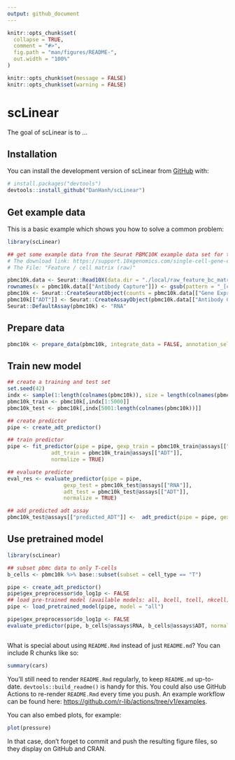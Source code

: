 ```yaml
---
output: github_document
---
```


<!-- README.md is generated from README.Rmd. Please edit that file -->

```r
knitr::opts_chunk$set(
  collapse = TRUE,
  comment = "#>",
  fig.path = "man/figures/README-",
  out.width = "100%"
)

knitr::opts_chunk$set(message = FALSE)
knitr::opts_chunk$set(warning = FALSE)


```

# scLinear

<!-- badges: start -->
<!-- badges: end -->

The goal of scLinear is to ...

## Installation

You can install the development version of scLinear from [GitHub](https://github.com/) with:

``` r
# install.packages("devtools")
devtools::install_github("DanHanh/scLinear")
```

## Get example data

This is a basic example which shows you how to solve a common problem:

```r
library(scLinear)

## get some example data from the Seurat PBMC10K example data set for the tutorial: https://satijalab.org/seurat/articles/multimodal_vignette.html.
# The download link: https://support.10xgenomics.com/single-cell-gene-expression/datasets/3.0.0/pbmc_10k_protein_v3.
# The File: "Feature / cell matrix (raw)"

pbmc10k.data <- Seurat::Read10X(data.dir = "./local/raw_feature_bc_matrix")
rownames(x = pbmc10k.data[["Antibody Capture"]]) <- gsub(pattern = "_[control_]*TotalSeqB", replacement = "", x = rownames(x = pbmc10k.data[["Antibody Capture"]]))
pbmc10k <- Seurat::CreateSeuratObject(counts = pbmc10k.data[["Gene Expression"]], min.cells = 1, min.features = 1)
pbmc10k[["ADT"]] <- Seurat::CreateAssayObject(pbmc10k.data[["Antibody Capture"]][, colnames(x = pbmc10k)])
Seurat::DefaultAssay(pbmc10k) <- "RNA"

```


## Prepare data

```r
pbmc10k <- prepare_data(pbmc10k, integrate_data = FALSE, annotation_selfCluster = TRUE, remove_empty_droplets = TRUE)


```


## Train new model

```r
## create a training and test set
set.seed(42)
indx <- sample(1:length(colnames(pbmc10k)), size = length(colnames(pbmc10k)), replace = FALSE)
pbmc10k_train <- pbmc10k[,indx[1:5000]]
pbmc10k_test <- pbmc10k[,indx[5001:length(colnames(pbmc10k))]]

## create predictor
pipe <- create_adt_predictor()

## train predictor
pipe <- fit_predictor(pipe = pipe, gexp_train = pbmc10k_train@assays[["RNA"]],
              adt_train = pbmc10k_train@assays[["ADT"]],
              normalize = TRUE)

## evaluate predictor
eval_res <- evaluate_predictor(pipe = pipe,
                  gexp_test = pbmc10k_test@assays[["RNA"]],
                  adt_test = pbmc10k_test@assays[["ADT"]],
                  normalize = TRUE)

## add predicted adt assay
pbmc10k_test@assays[["predicted_ADT"]] <-  adt_predict(pipe = pipe, gexp = pbmc10k_test@assays[["RNA"]], normalize = TRUE)

```



## Use pretrained model

```r
library(scLinear)

## subset pbmc data to only T-cells
b_cells <- pbmc10k %>% base::subset(subset = cell_type == "T")

pipe <- create_adt_predictor()
pipe$gex_preprocessor$do_log1p <- FALSE
## load pre-trained model (available models: all, bcell, tcell, nkcell)
pipe <- load_pretrained_model(pipe, model = "all")

pipe$gex_preprocessor$do_log1p <- FALSE
evaluate_predictor(pipe, b_cells@assays$RNA, b_cells@assays$ADT, normalize = TRUE)


```


```r


```



What is special about using `README.Rmd` instead of just `README.md`? You can include R chunks like so:

```r
summary(cars)
```

You'll still need to render `README.Rmd` regularly, to keep `README.md` up-to-date. `devtools::build_readme()` is handy for this. You could also use GitHub Actions to re-render `README.Rmd` every time you push. An example workflow can be found here: <https://github.com/r-lib/actions/tree/v1/examples>.

You can also embed plots, for example:

```r
plot(pressure)
```

In that case, don't forget to commit and push the resulting figure files, so they display on GitHub and CRAN.
